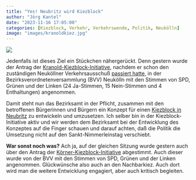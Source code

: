```yaml
---
title: "Yes! Neubritz wird Kiezblock"
author: "Jörg Kantel"
date: "2023-11-16 17:05:00"
categories: [Kiezblock, Verkehr, Verkehrswende, Politik, Neukölln]
image: "images/kranoldkiez.jpg"
---
```


[![](images/kranoldkiez-b.jpg)](https://www.flickr.com/photos/schockwellenreiter/53333437457/)

Jedenfalls ist dieses Ziel ein Stückchen nähergerückt. Denn gestern wurde der Antrag der [Kranold-Kiezblock-Initiative](https://www.kiezblocks.de/kranold/), nachdem er schon den zuständigen Neuköllner Verkehrsausschuß [passiert hatte](https://kantel.github.io/posts/2023111002_kiezblocks_bvv/), in der Bezirksverordnetenversammlung (BVV) Neukölln mit den Stimmen von SPD, Grünen und der Linken (24 Ja-Stimmen, 15 Nein-Stimmen und 4 Enthaltungen) angenommen.

Damit steht nun das Bezirksamt in der Pflicht, zusammen mit den betroffenen Bürgerinnen und Bürgern ein Konzept für einen [Kiezblock in Neubritz](https://kantel.github.io/posts/20221222701_kiezblock_kranoldplatz/) zu entwickeln und umzusetzen. Ich selber bin in der Kiezblock-Initiative aktiv und wir werden dem Bezirksamt bei der Entwicklung des Konzeptes auf die Finger schauen und darauf achten, daß die Politik die Umsetzung nicht auf den Sankt-Nimmerleinstag verschiebt.

**War sonst noch was?** Ach ja, auf der gleichen Sitzung wurde gestern auch über den Antrag der [Körner-Kiezblock-Initiative](https://www.kiezblocks.de/koerner/) abgestimmt. Auch dieser wurde von der BVV mit den Stimmen von SPD, Grünen und der Linken angenommen. Glückwünsche also auch an den Nachbarkiez. Auch dort wird man die weitere Entwicklung engagiert, aber auch kritisch begleiten.